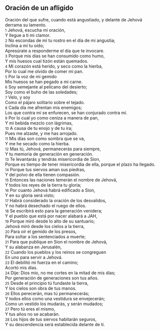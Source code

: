 == Oración de un afligido ==

Oración del que sufre, cuando está angustiado, y delante de Jehová derrama su lamento.<br>
{{anchor|1}} <small>1</small> Jehová, escucha mi oración,<br>
Y llegue a ti mi clamor.<br>
{{anchor|2}} <small>2</small> No escondas de mí tu rostro en el día de mi angustia;<br>
Inclina a mí tu oído;<br>
Apresúrate a responderme el día que te invocare.<br>
{{anchor|3}} <small>3</small> Porque mis días se han consumido como humo,<br>
Y mis huesos cual tizón están quemados.<br>
{{anchor|4}} <small>4</small> Mi corazón está herido, y seco como la hierba,<br>
Por lo cual me olvido de comer mi pan.<br>
{{anchor|5}} <small>5</small> Por la voz de mi gemido<br>
Mis huesos se han pegado a mi carne.<br>
{{anchor|6}} <small>6</small> Soy semejante al pelícano del desierto;<br>
Soy como el buho de las soledades;<br>
{{anchor|7}} <small>7</small> Velo, y soy<br>
Como el pájaro solitario sobre el tejado.<br>
{{anchor|8}} <small>8</small> Cada día me afrentan mis enemigos;<br>
Los que contra mí se enfurecen, se han conjurado contra mí.<br>
{{anchor|9}} <small>9</small> Por lo cual yo como ceniza a manera de pan,<br>
Y mi bebida mezclo con lágrimas,<br>
{{anchor|10}} <small>10</small> A causa de tu enojo y de tu ira;<br>
Pues me alzaste, y me has arrojado.<br>
{{anchor|11}} <small>11</small> Mis días son como sombra que se va,<br>
Y me he secado como la hierba.<br>
{{anchor|12}} <small>12</small> Mas tú, Jehová, permanecerás para siempre,<br>
Y tu memoria de generación en generación.<br>
{{anchor|13}} <small>13</small> Te levantarás y tendrás misericordia de Sion,<br>
Porque es tiempo de tener misericordia de ella, porque el plazo ha llegado.<br>
{{anchor|14}} <small>14</small> Porque tus siervos aman sus piedras,<br>
Y del polvo de ella tienen compasión.<br>
{{anchor|15}} <small>15</small> Entonces las naciones temerán el nombre de Jehová,<br>
Y todos los reyes de la tierra tu gloria;<br>
{{anchor|16}} <small>16</small> Por cuanto Jehová habrá edificado a Sion,<br>
Y en su gloria será visto;<br>
{{anchor|17}} <small>17</small> Habrá considerado la oración de los desvalidos,<br>
Y no habrá desechado el ruego de ellos.<br>
{{anchor|18}} <small>18</small> Se escribirá esto para la generación venidera;<br>
Y el pueblo que está por nacer alabará a JAH,<br>
{{anchor|19}} <small>19</small> Porque miró desde lo alto de su santuario;<br>
Jehová miró desde los cielos a la tierra,<br>
{{anchor|20}} <small>20</small> Para oír el gemido de los presos,<br>
Para soltar a los sentenciados a muerte;<br>
{{anchor|21}} <small>21</small> Para que publique en Sion el nombre de Jehová,<br>
Y su alabanza en Jerusalén,<br>
{{anchor|22}} <small>22</small> Cuando los pueblos y los reinos se congreguen<br>
En uno para servir a Jehová.<br>
{{anchor|23}} <small>23</small> El debilitó mi fuerza en el camino;<br>
Acortó mis días.<br>
{{anchor|24}} <small>24</small> Dije: Dios mío, no me cortes en la mitad de mis días;<br>
Por generación de generaciones son tus años.<br>
{{anchor|25}} <small>25</small> Desde el principio tú fundaste la tierra,<br>
Y los cielos son obra de tus manos.<br>
{{anchor|26}} <small>26</small> Ellos perecerán, mas tú permanecerás;<br>
Y todos ellos como una vestidura se envejecerán;<br>
Como un vestido los mudarás, y serán mudados;<br>
{{anchor|27}} <small>27</small> Pero tú eres el mismo,<br>
Y tus años no se acabarán.<br>
{{anchor|28}} <small>28</small> Los hijos de tus siervos habitarán seguros,<br>
Y su descendencia será establecida delante de ti.<br>
